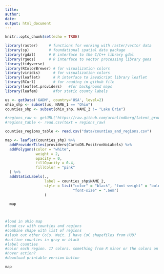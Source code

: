 ```yaml
---
title:
author:
date:
output: html_document
---
```

```r
knitr::opts_chunk$set(echo = TRUE)
```


```r
library(raster)     # functions for working with raster/vector data
library(sp)         # foundational spatial data package
library(rgdal)      # R interface to the C/C++ library gdal 
library(rgeos)      # R interface to vector processing library geos 
library(tidyverse)  
library(RColorBrewer) # for visualization colors
library(viridis)      # for visualization colors
library(leaflet)      # R interface to JavaScript library leaflet
library(RCurl)        # for reading in github file
library(leaflet.providers)   #for background maps
library(leafem)       #for static county labels
```

```r
us <- getData('GADM', country='USA', level=2)
ohio_shp <- subset(us, NAME_1 == "Ohio")
counties_shp <- subset(ohio_shp, NAME_2 != "Lake Erie")
```

```r
#regions_raw <- getURL("https://raw.github.com/aronlindberg/latent_growth_classes/master/LGC_data.csv")
#regions_table <- read.csv(text = regions_raw)

counties_regions_table <- read.csv("data/counties_and_regions.csv")

```

```r
map <- leaflet(counties_shp) %>%
  addProviderTiles(providers$CartoDB.PositronNoLabels) %>% 
  addPolygons(color = "white", 
              weight = 2, 
              opacity = 0, 
              fillOpacity = 0.4,
              fillColor = "pink"
  ) %>%
  addStaticLabels(.,
                  label = counties_shp$NAME_2,
                  style = list("color" = "black", "font-weight" = "bold",
                               "font-size" = ".6em")
                  )
  
  map



#load in ohio map
#load csv with counties and regions
#combine shape with list of regions
#slash out other CoCs. Wait. I have CoC shapefiles from HUD?
#outline counties in gray or black
#label counties
#color each region. 17 colors. something from R minor or the colors on my desktop.
#hover action?
#download printable version button
```

```r
map
```

